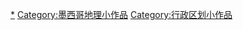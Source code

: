 {{hiddencat}}
[[Category:墨西哥行政區劃|*]]
[[Category:墨西哥地理小作品|Category:墨西哥地理小作品]]
[[Category:行政区划小作品|Category:行政区划小作品]]
